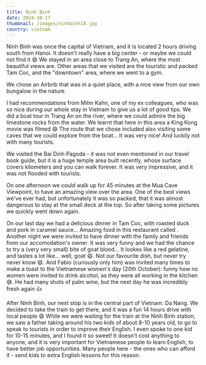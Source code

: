 ```yaml
---
title: Ninh Binh
date: 2024-10-17
thumbnail: /images/ninhbinh18.jpg
country: vietnam
---
```


Ninh Binh was once the capital of Vietnam, and it is located 2 hours driving south from Hanoi. It doesn't really have a big center - or maybe we could not find it 😄 We stayed in an area close to Trang An, where the most beautiful views are. Other areas that we visited are the touristic and packed Tam Coc, and the "downtown" area, where we went to a gym. 

<BigSpace />

We chose an Airbnb that was in a quiet place, with a nice view from our own bungalow in the nature.

<ImageComponent src="/images/ninhbinh1.jpg" alt="Ninh Binh" />
<ImageComponent src="/images/ninhbinh2.jpg" alt="Ninh Binh" />

I had recommendations from Mihn Kahn, one of my ex colleagues, who was so nice during our whole stay in Vietnam to give us a lot of good tips. We did a boat tour in Trang An on the river, where we could admire the big limestone rocks from the water. We learnt that here in this area a King Kong movie was filmed 😄 The route that we chose included also visiting some caves that we could explore from the boat... It was very nice! And luckily not with many tourists.

<ImageComponent src="/images/ninhbinh3.jpg" alt="Ninh Binh" />
<ImageComponent src="/images/ninhbinh4.jpg" alt="Ninh Binh" />
<ImageComponent src="/images/ninhbinh5.jpg" alt="Ninh Binh" />
<ImageComponent src="/images/ninhbinh6.jpg" alt="Ninh Binh" />
<ImageComponent src="/images/ninhbinh10.jpg" alt="Ninh Binh" />
<ImageComponent src="/images/ninhbinh11.jpg" alt="Ninh Binh" />

We visited the Bai Dinh Pagoda - it was not even mentioned in our travel book guide, but it is a huge temple area built recently, whose surface covers kilometers and you can walk forever. It was very impressive, and it was not flooded with tourists.

<ImageComponent src="/images/ninhbinh12.jpg" alt="Ninh Binh" />
<ImageComponent src="/images/ninhbinh13.jpg" alt="Ninh Binh" />
<ImageComponent src="/images/ninhbinh14.jpg" alt="Ninh Binh" />
<ImageComponent src="/images/ninhbinh15.jpg" alt="Ninh Binh" />

On one afternoon we could walk up for 45 minutes at the Mua Cave Viewpoint, to have an amazing view over the area. One of the best views we've ever had, but unfortunately it was so packed, that it was almost dangerous to stay at the small deck at the top. So after taking some pictures we quickly went down again.

<ImageComponent src="/images/ninhbinh16.jpg" alt="Ninh Binh" />
<ImageComponent src="/images/ninhbinh17.jpg" alt="Ninh Binh" />
<ImageComponent src="/images/ninhbinh18.jpg" alt="Ninh Binh" />

On our last day we had a delicious dinner in Tam Coc, with roasted duck and pork in caramel sauce... Amazing food in this restaurant called <LinkComponent href="https://g.co/kgs/ZCgMsZi" text='"Family restaurant"' />. Another night we were invited to have dinner with the family and friends from our accomodation's owner. It was very funny and we had the chance to try a (very very small) bite of goat blood... It lookes like a red gelatine, and tastes a lot like... well, goat 😄. Not our favourite dish, but never try never know 😄. And Fabio (curiously only him) was invited many times to make a toast to the Vietnamese women's day (20th October): funny how no women were invited to drink alcohol, as they were all working in the kitchen 😅. He had many shots of palm wine, but the next day he was incredibly fresh again 👍

<ImageComponent src="/images/ninhbinh7.jpg" alt="Ninh Binh" />
<ImageComponent src="/images/ninhbinh9.jpg" alt="Ninh Binh" />
<ImageComponent src="/images/ninhbinh8.jpg" alt="Ninh Binh" />

After Ninh Binh, our next stop is in the central part of Vietnam: Da Nang. We decided to take the train to get there, and it was a fun 14 hours drive with local people 😄 While we were waiting for the train at the Ninh Binh station, we saw a father taking around his two kids of about 8-10 years old, to go to speak to tourists in order to improve their English. I even spoke to one kid for 10-15 minutes, and I found it so sweet! It doesn't cost anything to anyone, and it is very important for Vietnamese people to learn English, to have better job opportunities. Many people here - the ones who can afford it - send kids to extra English lessons for this reason.

<ImageComponent src="/images/ninhbinh19.jpg" alt="Ninh Binh" />




